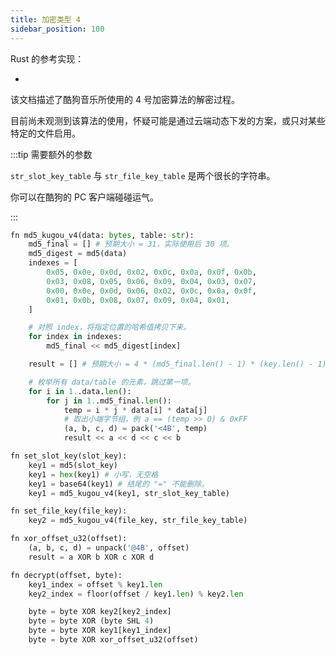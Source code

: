 ```yaml
---
title: 加密类型 4
sidebar_position: 100
---
```



Rust 的参考实现：

- <CodeRef at="1dcb48a" file="src/kugou/kgm_crypto_type4.rs" />

该文档描述了酷狗音乐所使用的 4 号加密算法的解密过程。

目前尚未观测到该算法的使用，怀疑可能是通过云端动态下发的方案，或只对某些特定的文件启用。

:::tip 需要额外的参数

`str_slot_key_table` 与 `str_file_key_table` 是两个很长的字符串。

你可以在酷狗的 PC 客户端碰碰运气。

:::

```py title="伪代码"
fn md5_kugou_v4(data: bytes, table: str):
    md5_final = [] # 预期大小 = 31，实际使用后 30 项。
    md5_digest = md5(data)
    indexes = [
        0x05, 0x0e, 0x0d, 0x02, 0x0c, 0x0a, 0x0f, 0x0b,
        0x03, 0x08, 0x05, 0x06, 0x09, 0x04, 0x03, 0x07,
        0x00, 0x0e, 0x0d, 0x06, 0x02, 0x0c, 0x0a, 0x0f,
        0x01, 0x0b, 0x08, 0x07, 0x09, 0x04, 0x01,
    ]

    # 对照 index，将指定位置的哈希值拷贝下来。
    for index in indexes:
        md5_final << md5_digest[index]

    result = [] # 预期大小 = 4 * (md5_final.len() - 1) * (key.len() - 1)

    # 枚举所有 data/table 的元素，跳过第一项。
    for i in 1..data.len():
        for j in 1..md5_final.len():
            temp = i * j * data[i] * data[j]
            # 取出小端字节组，例 a == (temp >> 0) & 0xFF
            (a, b, c, d) = pack('<4B', temp)
            result << a << d << c << b

fn set_slot_key(slot_key):
    key1 = md5(slot_key)
    key1 = hex(key1) # 小写，无空格
    key1 = base64(key1) # 结尾的 "=" 不能删除。
    key1 = md5_kugou_v4(key1, str_slot_key_table)

fn set_file_key(file_key):
    key2 = md5_kugou_v4(file_key, str_file_key_table)

fn xor_offset_u32(offset):
    (a, b, c, d) = unpack('@4B', offset)
    result = a XOR b XOR c XOR d

fn decrypt(offset, byte):
    key1_index = offset % key1.len
    key2_index = floor(offset / key1.len) % key2.len

    byte = byte XOR key2[key2_index]
    byte = byte XOR (byte SHL 4)
    byte = byte XOR key1[key1_index]
    byte = byte XOR xor_offset_u32(offset)

```
